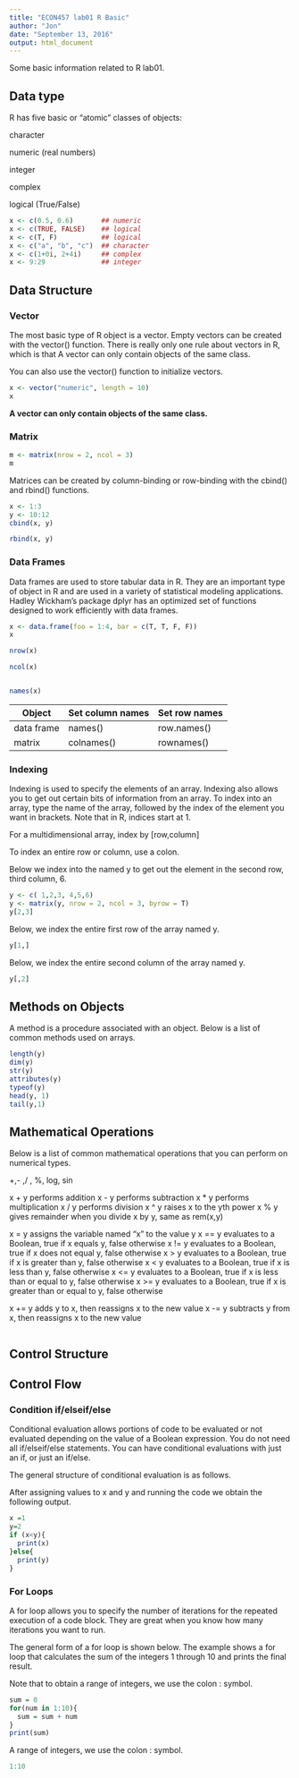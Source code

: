 ```yaml
---
title: "ECON457 lab01 R Basic"
author: "Jon"
date: "September 13, 2016"
output: html_document
---
```


Some basic information related to R lab01.

## Data type 

R has five basic or "atomic" classes of objects:

character

numeric (real numbers)

integer

complex

logical (True/False)


```r
x <- c(0.5, 0.6)       ## numeric
x <- c(TRUE, FALSE)    ## logical
x <- c(T, F)           ## logical
x <- c("a", "b", "c")  ## character
x <- c(1+0i, 2+4i)     ## complex
x <- 9:29              ## integer
```


## Data Structure


### Vector


The most basic type of R object is a vector. Empty vectors can be created with the vector() function. There is really only one rule about vectors in R, which is that A vector can only contain objects of the same class.

You can also use the vector() function to initialize vectors.



```r
x <- vector("numeric", length = 10) 
x
```


**A vector can only contain objects of the same class.**



### Matrix


```r
m <- matrix(nrow = 2, ncol = 3) 
m
```



Matrices can be created by column-binding or row-binding with the cbind() and rbind() functions.


```r
x <- 1:3
y <- 10:12
cbind(x, y)
```



```r
rbind(x, y) 
```




### Data Frames

Data frames are used to store tabular data in R. They are an important type of object in R and are used in a variety of statistical modeling applications. Hadley Wickham's package dplyr has an optimized set of functions designed to work efficiently with data frames.



```r
x <- data.frame(foo = 1:4, bar = c(T, T, F, F)) 
x
```

```r
nrow(x)

ncol(x)


names(x)
```

| Object     | Set column names | Set row names |
|------------|------------------|---------------|
| data frame | names()          | row.names()   |
| matrix     | colnames()       | rownames()    |

### Indexing


Indexing is used to specify the elements of an array. Indexing also allows you to get out certain bits of information from an array. To index into an array, type the name of the array, followed by the index of the element you want in brackets. Note that in R, indices start at 1. 

For a multidimensional array, index by [row,column]

To index an entire row or column, use a colon.



Below we index into the named y to get out the element in the second row, third column, 6.


```r
y <- c( 1,2,3, 4,5,6)
y <- matrix(y, nrow = 2, ncol = 3, byrow = T)
y[2,3]
```


Below, we index the entire first row of the array named y.


```r
y[1,]
```




Below, we index the entire second column of the array named y.



```r
y[,2]
```


## Methods on Objects

A method is a procedure associated with an object. Below is a list of common methods used on arrays.

```r
length(y)
dim(y)
str(y)
attributes(y)
typeof(y)
head(y, 1)
tail(y,1)
```






## Mathematical Operations

Below is a list of common mathematical operations that you can perform on numerical types. 

+,- ,/ , %, log, sin


x + y		performs addition
x - y		performs subtraction 
x * y		performs multiplication 
x / y		performs division
x ^ y		raises x to the yth power
x % y 	gives remainder when you divide x by y, same as rem(x,y)

x = y		assigns the variable named "x" to the value y
x == y	evaluates to a Boolean, true if x equals y, false otherwise
x != y 	evaluates to a Boolean, true if x does not equal y, false otherwise
x > y		evaluates to a Boolean, true if x is greater than y, false otherwise
x < y		evaluates to a Boolean, true if x is less than y, false otherwise
x <= y	evaluates to a Boolean, true if x is less than or equal to y, false otherwise
x >= y	evaluates to a Boolean, true if x is greater than or equal to y, false otherwise

x += y	adds y to x, then reassigns x to the new value
x -= y	subtracts y from x, then reassigns x to the new value



```r

```


## Control Structure



## Control Flow

### Condition  if/elseif/else 

Conditional evaluation allows portions of code to be evaluated or not evaluated depending on the value of a Boolean expression. You do not need all if/elseif/else statements. You can have conditional evaluations with just an if, or just an if/else.

The general structure of conditional evaluation is as follows.

After assigning values to x and y and running the code we obtain the following output.

```r
x =1
y=2
if (x<y){
  print(x)
}else{
  print(y)
}


```



### For Loops 

A for loop allows you to specify the number of iterations for the repeated execution of a code block. They are great when you know how many iterations you want to run. 

The general form of a for loop is shown below. The example shows a for loop that calculates the sum of the integers 1 through 10 and prints the final result. 

Note that to obtain a range of integers, we use the colon : symbol. 

```r
sum = 0
for(num in 1:10){
  sum = sum + num
}
print(sum)
```


A range of integers, we use the colon : symbol. 

```r
1:10
```

